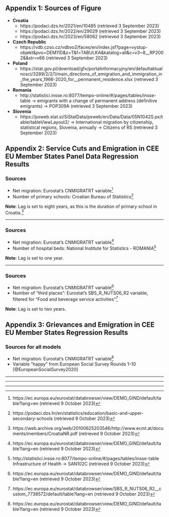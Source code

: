 ## Appendix 1: Sources of Figure \ref{fig:migr_accession_bar}

* **Croatia**
  * https://podaci.dzs.hr/2021/en/10485 (retrieved 3 September 2023)
  * https://podaci.dzs.hr/2022/en/29029 (retrieved 3 September 2023)
  * https://podaci.dzs.hr/2023/en/58062 (retrieved 3 September 2023)
* **Czech Republic**
  * https://vdb.czso.cz/vdbvo2/faces/en/index.jsf?page=vystup-objekt&pvo=DEM11D&z=T&f=TABULKA&katalog=all&c=v3~8__RP2002&&str=v66 (retrieved 3 September 2023)
* **Poland**
  * https://stat.gov.pl/download/gfx/portalinformacyjny/en/defaultaktualnosci/3289/2/2/1/main_directions_of_emigration_and_immigration_in_the_years_1966-2020_for__permanent_residence.xlsx (retrieved 3 September 2023)
* **Romania**
  * http://statistici.insse.ro:8077/tempo-online/#/pages/tables/insse-table → emigrants with a change of permanent address (definitive emigrants) → POP309A (retrieved 3 September 2023)
* **Slovenia**
  * https://pxweb.stat.si/SiStatData/pxweb/en/Data/Data/05N1042S.px/table/tableViewLayout2/ → International migration by citizenship, statistical regions, Slovenia, annually → Citizens of RS (retrieved 3 September 2023)

\pagebreak

## Appendix 2: Service Cuts and Emigration in CEE EU Member States Panel Data Regression Results

\begin{table}[!htbp] \centering 
  \caption{Net Migration and Number of Primary Schools at NUTS3 Level in Croatia (2005--2019)} 
  \label{} 
\begin{tabular}{@{\extracolsep{5pt}}lc} 
\\[-1.8ex]\hline 
\hline \\[-1.8ex] 
 & \multicolumn{1}{c}{\textit{Dependent variable:}} \\ 
\cline{2-2} 
\\[-1.8ex] & Primary Schools \\ 
\hline \\[-1.8ex] 
 Net Migration (Lagged) & 0.105$^{**}$ \\ 
  & (0.051) \\ 
  & \\ 
\hline \\[-1.8ex] 
Observations & 147 \\ 
R$^{2}$ & 0.033 \\ 
Adjusted R$^{2}$ & $-$0.129 \\ 
F Statistic & 4.293$^{**}$ (df = 1; 125) \\ 
\hline 
\hline \\[-1.8ex] 
\textit{Note:}  & \multicolumn{1}{r}{$^{*}$p$<$0.1; $^{**}$p$<$0.05; $^{***}$p$<$0.01} \\ 
\end{tabular} 
\end{table} 

### Sources
* Net migration: Eurostat's CNMIGRATRT variable^[https://ec.europa.eu/eurostat/databrowser/view/DEMO_GIND/default/table?lang=en (retrieved 9 October 2023)]
* Number of primary schools: Croatian Bureau of Statistics^[https://podaci.dzs.hr/en/statistics/education/basic-and-upper-secondary-schools (retrieved 9 October 2023)]

**Note**: Lag is set to eight years, as this is the duration of primary school in Croatia.^[https://web.archive.org/web/20100625203546/http://www.ecml.at/documents/members/CroatiaNR.pdf (retrieved 9 October 2023)]

---

\begin{table}[!htbp] \centering 
  \caption{Net Migration and Number of Hospital Beds at NUTS3 Level in Romania (2011--2019)} 
  \label{} 
\begin{tabular}{@{\extracolsep{5pt}}lc} 
\\[-1.8ex]\hline 
\hline \\[-1.8ex] 
 & \multicolumn{1}{c}{\textit{Dependent variable:}} \\ 
\cline{2-2} 
\\[-1.8ex] & Number of Hospital Beds \\ 
\hline \\[-1.8ex] 
 Net Migration (Lagged) & 1.804$^{**}$ \\ 
  & (0.780) \\ 
  & \\ 
\hline \\[-1.8ex] 
Observations & 328 \\ 
R$^{2}$ & 0.018 \\ 
Adjusted R$^{2}$ & $-$0.122 \\ 
F Statistic & 5.344$^{**}$ (df = 1; 286) \\ 
\hline 
\hline \\[-1.8ex] 
\textit{Note:}  & \multicolumn{1}{r}{$^{*}$p$<$0.1; $^{**}$p$<$0.05; $^{***}$p$<$0.01} \\ 
\end{tabular} 
\end{table}

### Sources
* Net migration: Eurostat's CNMIGRATRT variable^[https://ec.europa.eu/eurostat/databrowser/view/DEMO_GIND/default/table?lang=en (retrieved 9 October 2023)]
* Number of hospital beds: National Institute for Statistics - ROMANIA^[http://statistici.insse.ro:8077/tempo-online/#/pages/tables/insse-table Infrastructure of Health → SAN102C (retrieved 9 October 2023)]

**Note**: Lag is set to one year.

---

\begin{table}[!htbp] \centering 
  \caption{Net Migration and Number of “Third Places” at NUTS2 Level in the Czech Republic (2010--2019)}
  \label{} 
\begin{tabular}{@{\extracolsep{5pt}}lc} 
\\[-1.8ex]\hline 
\hline \\[-1.8ex] 
 & \multicolumn{1}{c}{\textit{Dependent variable:}} \\ 
\cline{2-2} 
\\[-1.8ex] & Number of Third Places \\ 
\hline \\[-1.8ex] 
 Net Migration (Lagged) & 58.783$^{**}$ \\ 
  & (22.366) \\ 
  & \\ 
\hline \\[-1.8ex] 
Observations & 64 \\ 
R$^{2}$ & 0.112 \\ 
Adjusted R$^{2}$ & $-$0.018 \\ 
F Statistic & 6.908$^{**}$ (df = 1; 55) \\ 
\hline 
\hline \\[-1.8ex] 
\textit{Note:}  & \multicolumn{1}{r}{$^{*}$p$<$0.1; $^{**}$p$<$0.05; $^{***}$p$<$0.01} \\ 
\end{tabular} 
\end{table}

### Sources
* Net migration: Eurostat's CNMIGRATRT variable^[https://ec.europa.eu/eurostat/databrowser/view/DEMO_GIND/default/table?lang=en (retrieved 9 October 2023)]
* Number of “third places”: Eurostat's SBS_R_NUTS06_R2 variable, filtered for “Food and beverage service activities”^[https://ec.europa.eu/eurostat/databrowser/view/SBS_R_NUTS06_R2__custom_7738572/default/table?lang=en (retrieved 9 October 2023)]

**Note**: Lag is set to two years.

\pagebreak

## Appendix 3: Grievances and Emigration in CEE EU Member States Regression Results

### Sources for all models
* Net migration: Eurostat's CNMIGRATRT variable^[https://ec.europa.eu/eurostat/databrowser/view/DEMO_GIND/default/table?lang=en (retrieved 9 October 2023)]
* Variable “happy” from European Social Survey Rounds 1--10 [@EuropeanSocialSurvey2020]

\begin{table}[!htbp] \centering 
  \caption{ESS 6 (2013)} 
  \label{} 
\begin{tabular}{@{\extracolsep{5pt}}lc} 
\\[-1.8ex]\hline 
\hline \\[-1.8ex] 
 & \multicolumn{1}{c}{\textit{Dependent variable:}} \\ 
\cline{2-2} 
\\[-1.8ex] & weighted\_avg \\ 
\hline \\[-1.8ex] 
 Net Migration 2012 & 0.111$^{***}$ \\ 
  & (0.035) \\ 
  & \\ 
 Constant & 6.334$^{***}$ \\ 
  & (0.114) \\ 
  & \\ 
\hline \\[-1.8ex] 
Observations & 83 \\ 
R$^{2}$ & 0.113 \\ 
Adjusted R$^{2}$ & 0.102 \\ 
Residual Std. Error & 0.984 (df = 81) \\ 
F Statistic & 10.291$^{***}$ (df = 1; 81) \\ 
\hline 
\hline \\[-1.8ex] 
\textit{Note:}  & \multicolumn{1}{r}{$^{*}$p$<$0.1; $^{**}$p$<$0.05; $^{***}$p$<$0.01} \\ 
\end{tabular} 
\end{table} 

---

\begin{table}[!htbp] \centering 
  \caption{ESS 8 (2017)} 
  \label{} 
\begin{tabular}{@{\extracolsep{5pt}}lc} 
\\[-1.8ex]\hline 
\hline \\[-1.8ex] 
 & \multicolumn{1}{c}{\textit{Dependent variable:}} \\ 
\cline{2-2} 
\\[-1.8ex] & weighted\_avg \\ 
\hline \\[-1.8ex] 
 Net Migration 2016 & 0.058$^{***}$ \\ 
  & (0.021) \\ 
  & \\ 
 Constant & 7.031$^{***}$ \\ 
  & (0.077) \\ 
  & \\ 
\hline \\[-1.8ex] 
Observations & 47 \\ 
R$^{2}$ & 0.140 \\ 
Adjusted R$^{2}$ & 0.121 \\ 
Residual Std. Error & 0.517 (df = 45) \\ 
F Statistic & 7.324$^{***}$ (df = 1; 45) \\ 
\hline 
\hline \\[-1.8ex] 
\textit{Note:}  & \multicolumn{1}{r}{$^{*}$p$<$0.1; $^{**}$p$<$0.05; $^{***}$p$<$0.01} \\ 
\end{tabular} 
\end{table} 

---

\begin{table}[!htbp] \centering 
  \caption{ESS 9 (2019)} 
  \label{} 
\begin{tabular}{@{\extracolsep{5pt}}lc} 
\\[-1.8ex]\hline 
\hline \\[-1.8ex] 
 & \multicolumn{1}{c}{\textit{Dependent variable:}} \\ 
\cline{2-2} 
\\[-1.8ex] & weighted\_avg \\ 
\hline \\[-1.8ex] 
 Net Migration 2018 & 0.018 \\ 
  & (0.013) \\ 
  & \\ 
 Constant & 6.785$^{***}$ \\ 
  & (0.081) \\ 
  & \\ 
\hline \\[-1.8ex] 
Observations & 112 \\ 
R$^{2}$ & 0.017 \\ 
Adjusted R$^{2}$ & 0.008 \\ 
Residual Std. Error & 0.850 (df = 110) \\ 
F Statistic & 1.947 (df = 1; 110) \\ 
\hline 
\hline \\[-1.8ex] 
\textit{Note:}  & \multicolumn{1}{r}{$^{*}$p$<$0.1; $^{**}$p$<$0.05; $^{***}$p$<$0.01} \\ 
\end{tabular} 
\end{table}

---

\begin{table}[!htbp] \centering 
  \caption{ESS 10 (2021)} 
  \label{} 
\begin{tabular}{@{\extracolsep{5pt}}lc} 
\\[-1.8ex]\hline 
\hline \\[-1.8ex] 
 & \multicolumn{1}{c}{\textit{Dependent variable:}} \\ 
\cline{2-2} 
\\[-1.8ex] & weighted\_avg \\ 
\hline \\[-1.8ex] 
 Net Migration 2019 & 0.019$^{**}$ \\ 
  & (0.010) \\ 
  & \\ 
 Constant & 6.926$^{***}$ \\ 
  & (0.058) \\ 
  & \\ 
\hline \\[-1.8ex] 
Observations & 137 \\ 
R$^{2}$ & 0.028 \\ 
Adjusted R$^{2}$ & 0.021 \\ 
Residual Std. Error & 0.680 (df = 135) \\ 
F Statistic & 3.951$^{**}$ (df = 1; 135) \\ 
\hline 
\hline \\[-1.8ex] 
\textit{Note:}  & \multicolumn{1}{r}{$^{*}$p$<$0.1; $^{**}$p$<$0.05; $^{***}$p$<$0.01} \\ 
\end{tabular} 
\end{table}